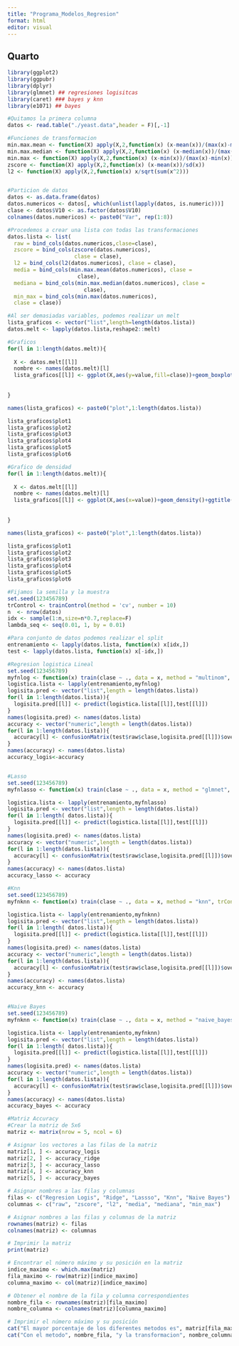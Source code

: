 ```yaml
---
title: "Programa_Modelos_Regresion"
format: html
editor: visual
---
```


## Quarto

```r
library(ggplot2)
library(ggpubr)
library(dplyr)
library(glmnet) ## regresiones logisitcas
library(caret) ### bayes y knn
library(e1071) ## bayes

#Quitamos la primera columna
datos <- read.table("./yeast.data",header = F)[,-1]

#Funciones de transformacion
min.max.mean <- function(X) apply(X,2,function(x) (x-mean(x))/(max(x)-min(x)))
min.max.median <- function(X) apply(X,2,function(x) (x-median(x))/(max(x)-min(x)))
min.max <- function(X) apply(X,2,function(x) (x-min(x))/(max(x)-min(x)))
zscore <- function(X) apply(X,2,function(x) (x-mean(x))/sd(x))
l2 <- function(X) apply(X,2,function(x) x/sqrt(sum(x^2))) 


#Particion de datos
datos <- as.data.frame(datos)
datos.numericos <- datos[, which(unlist(lapply(datos, is.numeric)))]
clase <- datos$V10 <- as.factor(datos$V10)
colnames(datos.numericos) <- paste0("Var", rep(1:8))

#Procedemos a crear una lista con todas las transformaciones
datos.lista <- list(
  raw = bind_cols(datos.numericos,clase=clase),
  zscore = bind_cols(zscore(datos.numericos),
                     clase = clase),
  l2 = bind_cols(l2(datos.numericos), clase = clase),
  media = bind_cols(min.max.mean(datos.numericos), clase =
                      clase),
  mediana = bind_cols(min.max.median(datos.numericos), clase =
                        clase),
  min_max = bind_cols(min.max(datos.numericos),
  clase = clase))

#Al ser demasiadas variables, podemos realizar un melt
lista_graficos <- vector("list",length=length(datos.lista))
datos.melt <- lapply(datos.lista,reshape2::melt)

#Graficos
for(l in 1:length(datos.melt)){
  
  X <- datos.melt[[l]]
  nombre <- names(datos.melt)[l]
  lista_graficos[[l]] <- ggplot(X,aes(y=value,fill=clase))+geom_boxplot()+ggtitle(nombre)+xlab("")+ylab("")
  
  
}

names(lista_graficos) <- paste0("plot",1:length(datos.lista))

lista_graficos$plot1
lista_graficos$plot2
lista_graficos$plot3
lista_graficos$plot4
lista_graficos$plot5
lista_graficos$plot6
```

```r
#Grafico de densidad
for(l in 1:length(datos.melt)){
  
  X <- datos.melt[[l]]
  nombre <- names(datos.melt)[l]
  lista_graficos[[l]] <- ggplot(X,aes(x=value))+geom_density()+ggtitle(nombre)+xlab("")+ylab("")
  
  
}

names(lista_graficos) <- paste0("plot",1:length(datos.lista))

lista_graficos$plot1
lista_graficos$plot2
lista_graficos$plot3
lista_graficos$plot4
lista_graficos$plot5
lista_graficos$plot6
```

```r
#Fijamos la semilla y la muestra
set.seed(123456789)
trControl <- trainControl(method = 'cv', number = 10)
n  <- nrow(datos)
idx <- sample(1:n,size=n*0.7,replace=F)
lambda_seq <- seq(0.01, 1, by = 0.01)

#Para conjunto de datos podemos realizar el split
entrenamiento <- lapply(datos.lista, function(x) x[idx,])
test <- lapply(datos.lista, function(x) x[-idx,])

#Regresion logistica Lineal
set.seed(123456789)
myfnlog <- function(x) train(clase ~ ., data = x, method = "multinom", trControl = trControl, trace = F)
logistica.lista <- lapply(entrenamiento,myfnlog)
logisita.pred <- vector("list",length = length(datos.lista))
for(l in 1:length(datos.lista)){
  logisita.pred[[l]] <- predict(logistica.lista[[l]],test[[l]])
}
names(logisita.pred) <- names(datos.lista)
accuracy <- vector("numeric",length = length(datos.lista))
for(l in 1:length(datos.lista)){
  accuracy[l] <- confusionMatrix(test$raw$clase,logisita.pred[[l]])$overall[1]
}
names(accuracy) <- names(datos.lista)
accuracy_logis<-accuracy


#Lasso
set.seed(123456789)
myfnlasso <- function(x) train(clase ~ ., data = x, method = "glmnet", trControl = trControl,tuneGrid = expand.grid(alpha=1,lambda=lambda_seq), trace = F)

logistica.lista <- lapply(entrenamiento,myfnlasso)
logisita.pred <- vector("list",length = length(datos.lista))
for(l in 1:length( datos.lista)){
  logisita.pred[[l]] <- predict(logistica.lista[[l]],test[[l]])
}
names(logisita.pred) <- names(datos.lista)
accuracy <- vector("numeric",length = length(datos.lista))
for(l in 1:length(datos.lista)){
  accuracy[l] <- confusionMatrix(test$raw$clase,logisita.pred[[l]])$overall[1]
}
names(accuracy) <- names(datos.lista)
accuracy_lasso <- accuracy

#Knn
set.seed(123456789)
myfnknn <- function(x) train(clase ~ ., data = x, method = "knn", trControl = trControl, tuneLength = 20)

logistica.lista <- lapply(entrenamiento,myfnknn)
logisita.pred <- vector("list",length = length(datos.lista))
for(l in 1:length( datos.lista)){
  logisita.pred[[l]] <- predict(logistica.lista[[l]],test[[l]])
}
names(logisita.pred) <- names(datos.lista)
accuracy <- vector("numeric",length = length(datos.lista))
for(l in 1:length(datos.lista)){
  accuracy[l] <- confusionMatrix(test$raw$clase,logisita.pred[[l]])$overall[1]
}
names(accuracy) <- names(datos.lista)
accuracy_knn <- accuracy


#Naive Bayes
set.seed(123456789)
myfnknn <- function(x) train(clase ~ ., data = x, method = "naive_bayes", trControl = trControl, tuneLength = 20)

logistica.lista <- lapply(entrenamiento,myfnknn)
logisita.pred <- vector("list",length = length(datos.lista))
for(l in 1:length( datos.lista)){
  logisita.pred[[l]] <- predict(logistica.lista[[l]],test[[l]])
}
names(logisita.pred) <- names(datos.lista)
accuracy <- vector("numeric",length = length(datos.lista))
for(l in 1:length(datos.lista)){
  accuracy[l] <- confusionMatrix(test$raw$clase,logisita.pred[[l]])$overall[1]
}
names(accuracy) <- names(datos.lista)
accuracy_bayes <- accuracy

```

```r
#Matriz Accuracy
#Crear la matriz de 5x6
matriz <- matrix(nrow = 5, ncol = 6)

# Asignar los vectores a las filas de la matriz
matriz[1, ] <- accuracy_logis
matriz[2, ] <- accuracy_ridge
matriz[3, ] <- accuracy_lasso
matriz[4, ] <- accuracy_knn
matriz[5, ] <- accuracy_bayes

# Asignar nombres a las filas y columnas
filas <- c("Regresion Logis", "Ridge", "Lassso", "Knn", "Naive Bayes")
columnas <- c("raw", "zscore", "l2", "media", "mediana", "min_max")

# Asignar nombres a las filas y columnas de la matriz
rownames(matriz) <- filas
colnames(matriz) <- columnas

# Imprimir la matriz
print(matriz)

```

```r
# Encontrar el número máximo y su posición en la matriz
indice_maximo <- which.max(matriz)
fila_maximo <- row(matriz)[indice_maximo]
columna_maximo <- col(matriz)[indice_maximo]

# Obtener el nombre de la fila y columna correspondientes
nombre_fila <- rownames(matriz)[fila_maximo]
nombre_columna <- colnames(matriz)[columna_maximo]

# Imprimir el número máximo y su posición
cat("El mayor porcentaje de los diferentes metodos es", matriz[fila_maximo, columna_maximo], "% ")
cat("Con el metodo", nombre_fila, "y la transformacion", nombre_columna, "\n")
```
